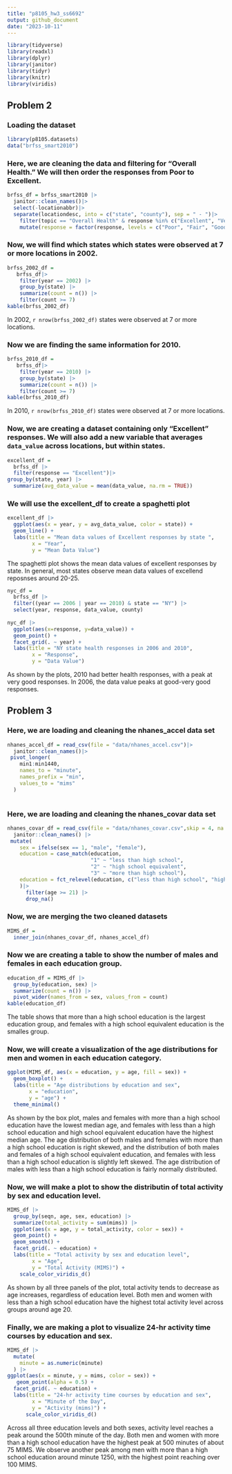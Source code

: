 ```yaml
---
title: "p8105_hw3_ss6692"
output: github_document
date: "2023-10-11"
---
```


```r
library(tidyverse)
library(readxl)
library(dplyr)
library(janitor)
library(tidyr)
library(knitr)
library(viridis)
```
## Problem 2

### Loading the dataset

```r
library(p8105.datasets)
data("brfss_smart2010")
```

### Here, we are cleaning the data and filtering for "Overall Health." We will then order the responses from Poor to Excellent.

```r
brfss_df = brfss_smart2010 |>
  janitor::clean_names()|>
  select(-locationabbr)|>
  separate(locationdesc, into = c("state", "county"), sep = " - ")|>
    filter(topic == "Overall Health" & response %in% c("Excellent", "Very good", "Good", "Fair", "Poor")) |>
    mutate(response = factor(response, levels = c("Poor", "Fair", "Good", "Very good", "Excellent"), ordered = TRUE))
```

### Now, we will find which states which states were observed at 7 or more locations in 2002.

```r
brfss_2002_df = 
   brfss_df|>
    filter(year == 2002) |>
    group_by(state) |>
    summarize(count = n()) |>
    filter(count >= 7)
kable(brfss_2002_df)
```

In 2002, `r nrow(brfss_2002_df)` states were observed at 7 or more locations.

### Now we are finding the same information for 2010.

```r
brfss_2010_df = 
   brfss_df|>
    filter(year == 2010) |>
    group_by(state) |>
    summarize(count = n()) |>
    filter(count >= 7)
kable(brfss_2010_df)
```

In 2010, `r nrow(brfss_2010_df)` states were observed at 7 or more locations.

### Now, we are creating a dataset containing only "Excellent" responses. We will also add a new variable that averages `data_value` across locations, but within states.

```r
excellent_df =
  brfss_df |>
  filter(response == "Excellent")|>
group_by(state, year) |>
  summarize(avg_data_value = mean(data_value, na.rm = TRUE))
```

### We will use the excellent_df to create a spaghetti plot

```r
excellent_df |> 
  ggplot(aes(x = year, y = avg_data_value, color = state)) + 
  geom_line() +
  labs(title = "Mean data values of Excellent responses by state ", 
        x = "Year",
        y = "Mean Data Value")
```

The spaghetti plot shows the mean data values of excellent responses by state. In general, most states observe mean data values of excellend reposnses around 20-25. 

```r
nyc_df =
  brfss_df |>
  filter((year == 2006 | year == 2010) & state == "NY") |>
  select(year, response, data_value, county)
  
nyc_df |>
  ggplot(aes(x=response, y=data_value)) +
  geom_point() +
  facet_grid(. ~ year) + 
  labs(title = "NY state health responses in 2006 and 2010", 
        x = "Response",
        y = "Data Value") 
```

As shown by the plots, 2010 had better health responses, with a peak at very good responses. In 2006, the data value peaks at good-very good responses. 

## Problem 3

### Here, we are loading and cleaning the nhanes_accel data set

```r
nhanes_accel_df = read_csv(file = "data/nhanes_accel.csv")|>
  janitor::clean_names()|>
 pivot_longer(
    min1:min1440,
    names_to = "minute",
    names_prefix = "min",
    values_to = "mims"
  )
  
```

### Here, we are loading and cleaning the nhanes_covar data set

```r
nhanes_covar_df = read_csv(file = "data/nhanes_covar.csv",skip = 4, na = "." )|>
  janitor::clean_names() |>
 mutate(
    sex = ifelse(sex == 1, "male", "female"), 
    education = case_match(education,
                           "1" ~ "less than high school", 
                           "2" ~ "high school equivalent", 
                           "3" ~ "more than high school"), 
    education = fct_relevel(education, c("less than high school", "high school equivalent", "more than high school"))
    )|> 
      filter(age >= 21) |> 
      drop_na()
```

### Now, we are merging the two cleaned datasets

```r
MIMS_df = 
  inner_join(nhanes_covar_df, nhanes_accel_df)
```

### Now we are creating a table to show the number of males and females in each education group.

```r
education_df = MIMS_df |>
  group_by(education, sex) |>
  summarize(count = n()) |>
  pivot_wider(names_from = sex, values_from = count) 
kable(education_df)
```

The table shows that more than a high school education is the largest education group, and females with a high school equivalent education is the smalles group.

### Now, we will create a visualization of the age distributions for men and women in each education category.

```r
ggplot(MIMS_df, aes(x = education, y = age, fill = sex)) +
  geom_boxplot() +
  labs(title = "Age distributions by education and sex",
       x = "education",
       y = "age") +
  theme_minimal()
```

As shown by the box plot, males and females with more than a high school education have the lowest median age, and females with less than a high school education and high school equivalent education have the highest median age. The age distribution of both males and females with more than a high school education is right skewed, and the distribution of both males and females of a high school equivalent education, and females with less than a high school education is slightly left skewed. The age distribution of males with less than a high school education is fairly normally distributed.

### Now, we will make a plot to show the distributin of total activity by sex and education level.

```r
MIMS_df |> 
  group_by(seqn, age, sex, education) |> 
  summarize(total_activity = sum(mims)) |> 
  ggplot(aes(x = age, y = total_activity, color = sex)) + 
  geom_point() +
  geom_smooth() +
  facet_grid(. ~ education) + 
  labs(title = "Total activity by sex and education level", 
        x = "Age",
        y = "Total Activity (MIMS)") +
    scale_color_viridis_d() 
```

As shown by all three panels of the plot, total activity tends to decrease as age increases, regardless of education level. Both men and women with less than a high school education have the highest total activity level across groups around age 20. 

### Finally, we are making a plot to visualize 24-hr activity time courses by education and sex.

```r
MIMS_df |>
  mutate(
    minute = as.numeric(minute)
  ) |> 
ggplot(aes(x = minute, y = mims, color = sex)) +
   geom_point(alpha = 0.5) +
  facet_grid(. ~ education) + 
  labs(title = "24-hr activity time courses by education and sex", 
        x = "Minute of the Day",
        y = "Activity (mims)") +
      scale_color_viridis_d() 
```

Across all three education levels and both sexes, activity level reaches a peak around the 500th minute of the day. Both men and women with more than a high school education have the highest peak at 500 minutes of about 75 MIMS. We observe another peak among men with more than a high school education around minute 1250, with the highest point reaching over 100 MIMS.




